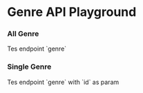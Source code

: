 
# Genre API Playground

### All Genre

<ApiPlayground method="GET" endpoint="genre">
	Tes endpoint `genre`
</ApiPlayground>

### Single Genre

<ApiPlayground method="GET" endpoint="genre" param={true} paramName="id">
	Tes endpoint `genre` with `id` as param
</ApiPlayground>